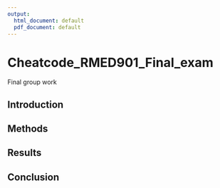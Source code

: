 ```yaml
---
output:
  html_document: default
  pdf_document: default
---
```

# Cheatcode_RMED901_Final_exam
Final group work 

## Introduction
## Methods
## Results
## Conclusion
